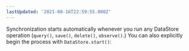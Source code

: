 ```yaml
---
lastUpdated: '2021-08-16T22:59:55.000Z'
---
```

Synchronization starts automatically whenever you run any DataStore operation (`query()`, `save()`, `delete()`, `observe()`.) You can also explicitly begin the process with `DataStore.start()`:
